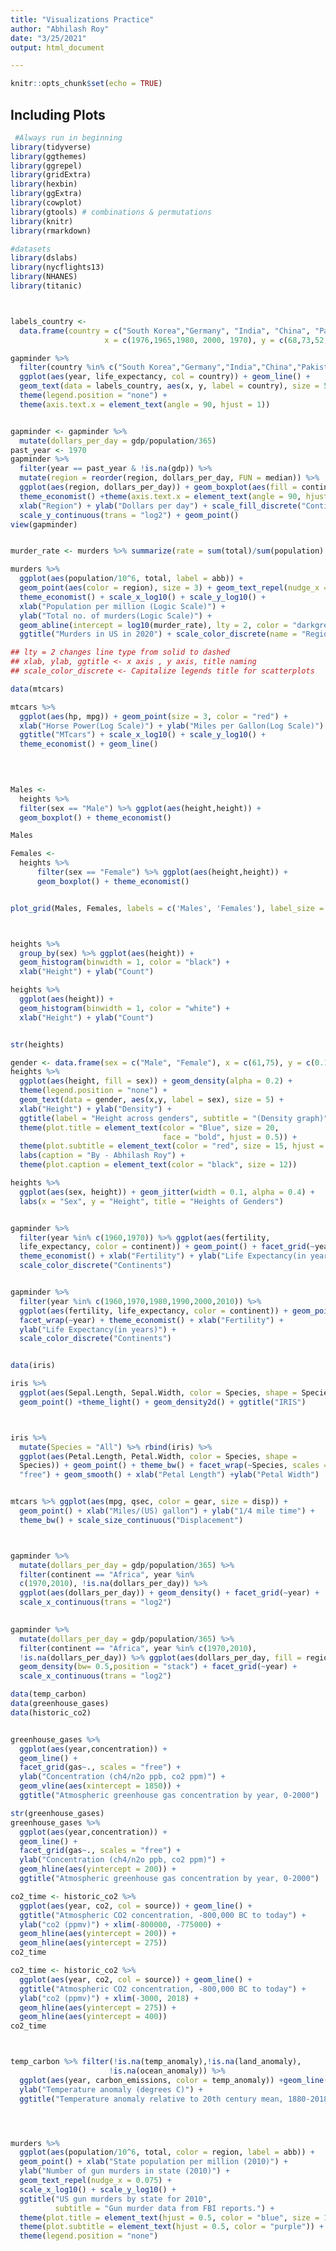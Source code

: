 ```yaml
---
title: "Visualizations Practice"
author: "Abhilash Roy"
date: "3/25/2021"
output: html_document

---
```


```r
knitr::opts_chunk$set(echo = TRUE)
```


## Including Plots


```r
 #Always run in beginning
library(tidyverse) 
library(ggthemes)
library(ggrepel)
library(gridExtra)
library(hexbin)
library(ggExtra)
library(cowplot)
library(gtools) # combinations & permutations
library(knitr)
library(rmarkdown)

#datasets
library(dslabs)
library(nycflights13)
library(NHANES)
library(titanic)



labels_country <-
  data.frame(country = c("South Korea","Germany", "India", "China", "Pakistan"), 
                     x = c(1976,1965,1980, 2000, 1970), y = c(68,73,52,68, 52))

gapminder %>% 
  filter(country %in% c("South Korea","Germany","India","China","Pakistan")) %>% 
  ggplot(aes(year, life_expectancy, col = country)) + geom_line() + 
  geom_text(data = labels_country, aes(x, y, label = country), size = 5) +
  theme(legend.position = "none") + 
  theme(axis.text.x = element_text(angle = 90, hjust = 1))


gapminder <- gapminder %>%
  mutate(dollars_per_day = gdp/population/365)
past_year <- 1970
gapminder %>%
  filter(year == past_year & !is.na(gdp)) %>% 
  mutate(region = reorder(region, dollars_per_day, FUN = median)) %>%
  ggplot(aes(region, dollars_per_day)) + geom_boxplot(aes(fill = continent)) +
  theme_economist() +theme(axis.text.x = element_text(angle = 90, hjust = 1)) +
  xlab("Region") + ylab("Dollars per day") + scale_fill_discrete("Continents") +
  scale_y_continuous(trans = "log2") + geom_point()
view(gapminder)


murder_rate <- murders %>% summarize(rate = sum(total)/sum(population) * 10^6) %>% pull(rate)

murders %>% 
  ggplot(aes(population/10^6, total, label = abb)) +
  geom_point(aes(color = region), size = 3) + geom_text_repel(nudge_x = 0.075) + 
  theme_economist() + scale_x_log10() + scale_y_log10() + 
  xlab("Population per million (Logic Scale)") +
  ylab("Total no. of murders(Logic Scale)") + 
  geom_abline(intercept = log10(murder_rate), lty = 2, color = "darkgrey") +
  ggtitle("Murders in US in 2020") + scale_color_discrete(name = "Region")

## lty = 2 changes line type from solid to dashed
## xlab, ylab, ggtitle <- x axis , y axis, title naming
## scale_color_discrete <- Capitalize legends title for scatterplots

data(mtcars)

mtcars %>% 
  ggplot(aes(hp, mpg)) + geom_point(size = 3, color = "red") + 
  xlab("Horse Power(Log Scale)") + ylab("Miles per Gallon(Log Scale)") +
  ggtitle("MTcars") + scale_x_log10() + scale_y_log10() +
  theme_economist() + geom_line()
 
 


Males <- 
  heights %>% 
  filter(sex == "Male") %>% ggplot(aes(height,height)) + 
  geom_boxplot() + theme_economist() 

Males

Females <- 
  heights %>% 
      filter(sex == "Female") %>% ggplot(aes(height,height)) + 
      geom_boxplot() + theme_economist()


plot_grid(Males, Females, labels = c('Males', 'Females'), label_size = 12)



heights %>% 
  group_by(sex) %>% ggplot(aes(height)) + 
  geom_histogram(binwidth = 1, color = "black") + 
  xlab("Height") + ylab("Count")

heights %>% 
  ggplot(aes(height)) + 
  geom_histogram(binwidth = 1, color = "white") + 
  xlab("Height") + ylab("Count")


str(heights)

gender <- data.frame(sex = c("Male", "Female"), x = c(61,75), y = c(0.12, 0.08))
heights %>% 
  ggplot(aes(height, fill = sex)) + geom_density(alpha = 0.2) +
  theme(legend.position = "none") +
  geom_text(data = gender, aes(x,y, label = sex), size = 5) +
  xlab("Height") + ylab("Density") +
  ggtitle(label = "Height across genders", subtitle = "(Density graph)") +
  theme(plot.title = element_text(color = "Blue", size = 20, 
                                  face = "bold", hjust = 0.5)) +
  theme(plot.subtitle = element_text(color = "red", size = 15, hjust = 0.5)) +
  labs(caption = "By - Abhilash Roy") +
  theme(plot.caption = element_text(color = "black", size = 12)) 

heights %>% 
  ggplot(aes(sex, height)) + geom_jitter(width = 0.1, alpha = 0.4) + 
  labs(x = "Sex", y = "Height", title = "Heights of Genders")


gapminder %>% 
  filter(year %in% c(1960,1970)) %>% ggplot(aes(fertility, 
  life_expectancy, color = continent)) + geom_point() + facet_grid(~year) + 
  theme_economist() + xlab("Fertility") + ylab("Life Expectancy(in years)") + 
  scale_color_discrete("Continents")


gapminder %>% 
  filter(year %in% c(1960,1970,1980,1990,2000,2010)) %>% 
  ggplot(aes(fertility, life_expectancy, color = continent)) + geom_point() + 
  facet_wrap(~year) + theme_economist() + xlab("Fertility") + 
  ylab("Life Expectancy(in years)") + 
  scale_color_discrete("Continents")


data(iris)

iris %>%  
  ggplot(aes(Sepal.Length, Sepal.Width, color = Species, shape = Species)) + 
  geom_point() +theme_light() + geom_density2d() + ggtitle("IRIS")



iris %>% 
  mutate(Species = "All") %>% rbind(iris) %>% 
  ggplot(aes(Petal.Length, Petal.Width, color = Species, shape = 
  Species)) + geom_point() + theme_bw() + facet_wrap(~Species, scales = 
  "free") + geom_smooth() + xlab("Petal Length") +ylab("Petal Width")


mtcars %>% ggplot(aes(mpg, qsec, color = gear, size = disp)) + 
  geom_point() + xlab("Miles/(US) gallon") + ylab("1/4 mile time") + 
  theme_bw() + scale_size_continuous("Displacement")



gapminder %>% 
  mutate(dollars_per_day = gdp/population/365) %>% 
  filter(continent == "Africa", year %in% 
  c(1970,2010), !is.na(dollars_per_day)) %>% 
  ggplot(aes(dollars_per_day)) + geom_density() + facet_grid(~year) + 
  scale_x_continuous(trans = "log2")
  

gapminder %>% 
  mutate(dollars_per_day = gdp/population/365) %>% 
  filter(continent == "Africa", year %in% c(1970,2010), 
  !is.na(dollars_per_day)) %>% ggplot(aes(dollars_per_day, fill = region)) + 
  geom_density(bw= 0.5,position = "stack") + facet_grid(~year) + 
  scale_x_continuous(trans = "log2")

data(temp_carbon)
data(greenhouse_gases)
data(historic_co2)


greenhouse_gases %>%
  ggplot(aes(year,concentration)) +
  geom_line() +
  facet_grid(gas~., scales = "free") +
  ylab("Concentration (ch4/n2o ppb, co2 ppm)") + 
  geom_vline(aes(xintercept = 1850)) +
  ggtitle("Atmospheric greenhouse gas concentration by year, 0-2000")

str(greenhouse_gases)
greenhouse_gases %>%
  ggplot(aes(year,concentration)) +
  geom_line() +
  facet_grid(gas~., scales = "free") +
  ylab("Concentration (ch4/n2o ppb, co2 ppm)") + 
  geom_hline(aes(yintercept = 200)) +
  ggtitle("Atmospheric greenhouse gas concentration by year, 0-2000")

co2_time <- historic_co2 %>%
  ggplot(aes(year, co2, col = source)) + geom_line() +
  ggtitle("Atmospheric CO2 concentration, -800,000 BC to today") +
  ylab("co2 (ppmv)") + xlim(-800000, -775000) +
  geom_hline(aes(yintercept = 200)) +
  geom_hline(aes(yintercept = 275))
co2_time

co2_time <- historic_co2 %>%
  ggplot(aes(year, co2, col = source)) + geom_line() +
  ggtitle("Atmospheric CO2 concentration, -800,000 BC to today") +
  ylab("co2 (ppmv)") + xlim(-3000, 2018) +
  geom_hline(aes(yintercept = 275)) +
  geom_hline(aes(yintercept = 400))
co2_time



temp_carbon %>% filter(!is.na(temp_anomaly),!is.na(land_anomaly),
                      !is.na(ocean_anomaly)) %>%
  ggplot(aes(year, carbon_emissions, color = temp_anomaly)) +geom_line() + 
  ylab("Temperature anomaly (degrees C)") +
  ggtitle("Temperature anomaly relative to 20th century mean, 1880-2018")




murders %>% 
  ggplot(aes(population/10^6, total, color = region, label = abb)) +
  geom_point() + xlab("State population per million (2010)") + 
  ylab("Number of gun murders in state (2010)") + 
  geom_text_repel(nudge_x = 0.075) +
  scale_x_log10() + scale_y_log10() +
  ggtitle("US gun murders by state for 2010", 
          subtitle = "Gun murder data from FBI reports.") +
  theme(plot.title = element_text(hjust = 0.5, color = "blue", size = 15)) +
  theme(plot.subtitle = element_text(hjust = 0.5, color = "purple")) +
  theme(legend.position = "none")





```


